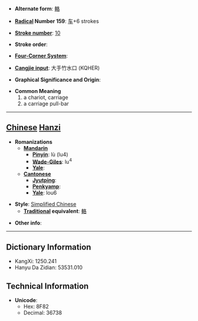 * '''Alternate form''': [[輅]]

* '''[[Wiktionary:Chinese radical index| Radical]] Number 159''': [[Wiktionary:Chinese radical index 车|车]]+6 strokes

* '''[[Wiktionary:Chinese total strokes index|Stroke number]]''': [[Wiktionary:Chinese total strokes index 10|10]]

* '''Stroke order''': 

* '''[[Wiktionary:Chinese four corner index|Four-Corner System]]''': 

* '''[[Wiktionary:Chinese Cangjie index|Cangjie input]]''': 大手竹水口 (KQHER)

* '''Graphical Significance and Origin''': 

* '''Common Meaning'''
*#a chariot, carriage
*# a carriage pull-bar


----

== [[Chinese]] [[Hanzi]] ==

* '''Romanizations'''
** '''[[Mandarin]]'''
*** '''[[Pinyin]]''': lù (lu4)
*** '''[[Wade-Giles]]''': lu<sup>4</sup>
*** '''[[Yale]]''': 
** '''[[Cantonese]]'''
*** '''[[Jyutping]]''':
*** '''[[Penkyamp]]''': 
*** '''[[Yale]]''': lou6

* '''Style''': [[Simplified Chinese]] 
** '''[[Traditional Chinese|Traditional]] equivalent''': [[輅]]

* '''Other info''': 

----

== Dictionary Information ==

* KangXi: 1250.241
* Hanyu Da Zidian: 53531.010

== Technical Information ==

* '''Unicode''':
** Hex: 8F82
** Decimal: 36738